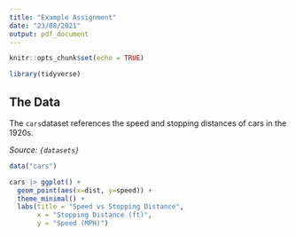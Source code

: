```yaml
---
title: "Example Assignment"
date: "23/08/2021"
output: pdf_document
---
```


```r
knitr::opts_chunk$set(echo = TRUE)

library(tidyverse)
```

## The Data

The `cars`dataset references the speed and stopping distances of cars in the 1920s.

*Source: `{datasets}`*

```r
data("cars")

cars |> ggplot() + 
  geom_point(aes(x=dist, y=speed)) + 
  theme_minimal() +
  labs(title = "Speed vs Stopping Distance",
       x = "Stopping Distance (ft)",
       y = "Speed (MPH)")
```